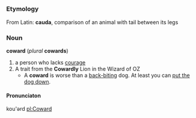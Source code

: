=={{en}}==
=== Etymology ===
From Latin: '''cauda''', comparison of an animal with tail between its legs
===Noun===
'''coward''' (''plural'' '''cowards''')
#a person who lacks [[courage]]
#A trait from the '''Cowardly''' Lion in the Wizard of OZ
#* A '''coward''' is worse than a [[back-biting]] dog. At least you can [[put the dog down]].
==== Pronunciaton ====
kou'ərd
[[pl:Coward]]